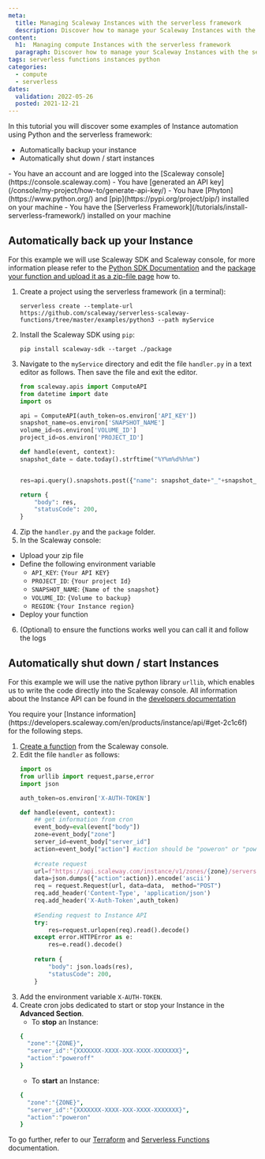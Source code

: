 ```yaml
---
meta:
  title: Managing Scaleway Instances with the serverless framework
  description: Discover how to manage your Scaleway Instances with the serverless framework and python
content:
  h1:  Managing compute Instances with the serverless framework
  paragraph: Discover how to manage your Scaleway Instances with the serverless framework and python
tags: serverless functions instances python 
categories:
  - compute
  - serverless
dates:
  validation: 2022-05-26
  posted: 2021-12-21
---
```


In this tutorial you will discover some examples of Instance automation using Python and the serverless framework: 

*  Automatically backup your instance 
*  Automatically shut down / start instances



<Message type="requirement">
  - You have an account and are logged into the [Scaleway console](https://console.scaleway.com)
  - You have [generated an API key](/console/my-project/how-to/generate-api-key/)
  - You have [Phyton](https://www.python.org/) and [pip](https://pypi.org/project/pip/) installed on your machine
  - You have the [Serverless Framework](/tutorials/install-serverless-framework/) installed on your machine
</Message>

## Automatically back up your Instance

For this example we will use Scaleway SDK and Scaleway console, for more information please refer to the [Python SDK Documentation](https://github.com/scaleway/python-scaleway) and the [package your function and upload it as a zip-file page](https://www.scaleway.com/en/docs/compute/functions/how-to/package-function-in-zip/) how to.

1. Create a project using the serverless framework (in a terminal):
    ```
    serverless create --template-url https://github.com/scaleway/serverless-scaleway-functions/tree/master/examples/python3 --path myService
    ```
2. Install the Scaleway SDK using `pip`:
    ```
    pip install scaleway-sdk --target ./package
    ```
3. Navigate to the `myService` directory and edit the file `handler.py` in a text editor as follows. Then save the file and exit the editor. 
    ```py
    from scaleway.apis import ComputeAPI
    from datetime import date
    import os

    api = ComputeAPI(auth_token=os.environ['API_KEY'])
    snapshot_name=os.environ['SNAPSHOT_NAME']
    volume_id=os.environ['VOLUME_ID']
    project_id=os.environ['PROJECT_ID']

    def handle(event, context):
    snapshot_date = date.today().strftime("%Y%m%d%h%m")

    
    res=api.query().snapshots.post({"name": snapshot_date+"_"+snapshot_name,"volume_id": volume_id,"project": project_id})
    
    return {
        "body": res,
        "statusCode": 200,
    }
    ```
4. Zip the `handler.py` and the `package` folder.
5. In the Scaleway console: 
    <Lightbox src="scaleway-function-uploadzip.webp" alt="" />

  * Upload your zip file 
  * Define the following environment variable
      * `API_KEY`: `{Your API KEY}` 
      * `PROJECT_ID`: `{Your project Id}`
      * `SNAPSHOT_NAME`: `{Name of the snapshot}`
      * `VOLUME_ID`: `{Volume to backup}`
      * `REGION`: `{Your Instance region}`
  * Deploy your function
6. (Optional) to ensure the functions works well you can call it and follow the logs

## Automatically shut down / start Instances

For this example we will use the native python library `urllib`, which enables us to write the code directly into the Scaleway console.
All information about the Instance API can be found in the [developers documentation](https://developers.scaleway.com/en/products/instance/api/#get-2c1c6f)

<Message type="note">
  You require your [Instance information](https://developers.scaleway.com/en/products/instance/api/#get-2c1c6f) for the following steps.
</Message>

1. [Create a function](/compute/functions/how-to/create-a-function/) from the Scaleway console.
2. Edit the file `handler` as follows:
    ```py
    import os
    from urllib import request,parse,error
    import json

    auth_token=os.environ['X-AUTH-TOKEN']

    def handle(event, context):
        ## get information from cron
        event_body=eval(event["body"])
        zone=event_body["zone"]
        server_id=event_body["server_id"]
        action=event_body["action"] #action should be "poweron" or "poweroff"
        
        #create request
        url=f"https://api.scaleway.com/instance/v1/zones/{zone}/servers/{server_id}/action"
        data=json.dumps({"action":action}).encode('ascii')
        req = request.Request(url, data=data,  method="POST")
        req.add_header('Content-Type', 'application/json')
        req.add_header('X-Auth-Token',auth_token)
        
        #Sending request to Instance API
        try: 
            res=request.urlopen(req).read().decode()
        except error.HTTPError as e:
            res=e.read().decode()
            
        return {
            "body": json.loads(res),
            "statusCode": 200,
        }
    ```
3. Add the environment variable `X-AUTH-TOKEN`.
4. Create cron jobs dedicated to start or stop your Instance in the **Advanced Section**.
    * To **stop** an Instance:
    ```yaml
    {
      "zone":"{ZONE}",
      "server_id":"{XXXXXXX-XXXX-XXX-XXXX-XXXXXXX}",
      "action":"poweroff"
    }
    ```
    * To **start** an Instance:
    ```yaml
    {
      "zone":"{ZONE}",
      "server_id":"{XXXXXXX-XXXX-XXX-XXXX-XXXXXXX}",
      "action":"poweron"
    }
    ```

To go further, refer to our [Terraform](https://www.scaleway.com/en/docs/tutorials/terraform-quickstart/) and [Serverless Functions](https://www.scaleway.com/en/docs/compute/functions/quickstart/) documentation.